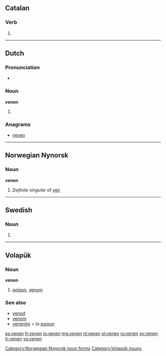 {{also|Venen|vénen|veñen}}
==Catalan==

===Verb===
{{head|ca|verb form}}

# {{ca-verb form of|p=3|n=pl|t=pres|m=ind|vendre}}

----

==Dutch==

===Pronunciation===
* {{rhymes|eːnən|lang=nl}}

===Noun===
'''venen'''

# {{nl-noun-form|pl=1|veen}}

===Anagrams===
* [[neven#Dutch|neven]]

----

==Norwegian Nynorsk==

===Noun===
'''venen'''

# ''Definite singular'' of [[ven#Nynorsk|ven]]

[[Category:Norwegian Nynorsk noun forms]]

----

==Swedish==

===Noun===
{{head|sv|noun form}}

# {{sv-noun-form-def|ven}}

----

==Volapük==

===Noun===
'''venen'''

# [[poison]], [[venom]]

===See also===
* [[venod]]
* [[venom]]
* [[venenön]] = ''to [[poison]]''

[[Category:Volapük nouns]]

[[es:venen]]
[[fr:venen]]
[[io:venen]]
[[mg:venen]]
[[nl:venen]]
[[pl:venen]]
[[ru:venen]]
[[sv:venen]]
[[tr:venen]]
[[vo:venen]]